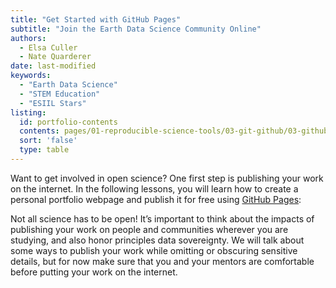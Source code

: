```yaml
---
title: "Get Started with GitHub Pages"
subtitle: "Join the Earth Data Science Community Online"
authors:
  - Elsa Culler
  - Nate Quarderer
date: last-modified
keywords:
  - "Earth Data Science"
  - "STEM Education"
  - "ESIIL Stars"
listing:
  id: portfolio-contents
  contents: pages/01-reproducible-science-tools/03-git-github/03-github-portfolio/*.qmd
  sort: 'false'
  type: table
---
```


Want to get involved in open science? One first step is publishing your work on the internet. In the following lessons, you will learn how to create a personal portfolio webpage and publish it for free using [GitHub Pages](https://pages.github.com/):

::: {#portolio-contents}
:::

::: {.callout-important}
Not all science has to be open! It's important to think about the impacts of publishing your work on people and communities wherever you are studying, and also honor principles data sovereignty. We will talk about some ways to publish your work while omitting or obscuring sensitive details, but for now make sure that you and your mentors are comfortable before putting your work on the internet.
:::